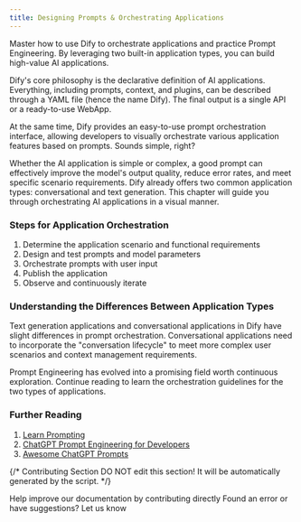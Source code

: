```yaml
---
title: Designing Prompts & Orchestrating Applications
---
```



Master how to use Dify to orchestrate applications and practice Prompt Engineering. By leveraging two built-in application types, you can build high-value AI applications.

Dify's core philosophy is the declarative definition of AI applications. Everything, including prompts, context, and plugins, can be described through a YAML file (hence the name Dify). The final output is a single API or a ready-to-use WebApp.

At the same time, Dify provides an easy-to-use prompt orchestration interface, allowing developers to visually orchestrate various application features based on prompts. Sounds simple, right?

Whether the AI application is simple or complex, a good prompt can effectively improve the model's output quality, reduce error rates, and meet specific scenario requirements. Dify already offers two common application types: conversational and text generation. This chapter will guide you through orchestrating AI applications in a visual manner.

### Steps for Application Orchestration

1. Determine the application scenario and functional requirements
2. Design and test prompts and model parameters
3. Orchestrate prompts with user input
4. Publish the application
5. Observe and continuously iterate

### Understanding the Differences Between Application Types

Text generation applications and conversational applications in Dify have slight differences in prompt orchestration. Conversational applications need to incorporate the "conversation lifecycle" to meet more complex user scenarios and context management requirements.

Prompt Engineering has evolved into a promising field worth continuous exploration. Continue reading to learn the orchestration guidelines for the two types of applications.

### Further Reading

1. [Learn Prompting](https://learnprompting.org/zh-Hans/)
2. [ChatGPT Prompt Engineering for Developers](https://www.deeplearning.ai/short-courses/chatgpt-prompt-engineering-for-developers/)
3. [Awesome ChatGPT Prompts](https://github.com/f/awesome-chatgpt-prompts)

{/*
Contributing Section
DO NOT edit this section!
It will be automatically generated by the script.
*/}

<CardGroup cols="2">
    <Card
        title="Edit this page"
        icon="pen-to-square"
        href="https://github.com/langgenius/dify-docs/edit/main/en/learn-more/prompt-engineering/README.mdx"
    >
        Help improve our documentation by contributing directly
    </Card>
    <Card
        title="Report an issue"
        icon="github"
        href="https://github.com/langgenius/dify-docs/issues/new?title=Documentation%20Issue%3A%20&body=%23%23%20Issue%20Description%0A%3C%21--%20Please%20briefly%20describe%20the%20issue%20you%20found%20--%3E%0A%0A%23%23%20Page%20Link%0Ahttps%3A%2F%2Fgithub.com%2Flanggenius%2Fdify-docs%2Fblob%2Fmain%2Fen/learn-more/prompt-engineering%2FREADME.mdx%0A%0A%23%23%20Suggested%20Changes%0A%3C%21--%20If%20you%20have%20specific%20suggestions%20for%20changes%2C%20please%20describe%20them%20here%20--%3E%0A%0A%3C%21--%20Thank%20you%20for%20helping%20improve%20our%20documentation%21%20--%3E"
    >
        Found an error or have suggestions? Let us know
    </Card>
</CardGroup>
